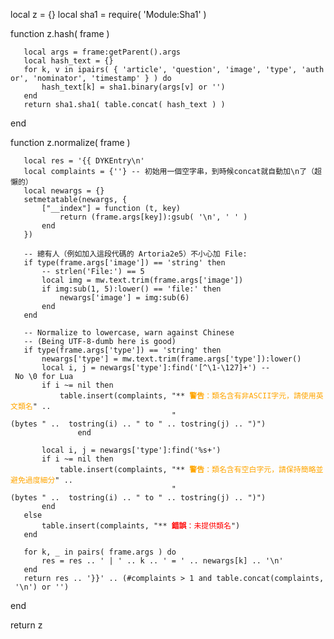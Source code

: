 local z = {}
local sha1 = require( 'Module:Sha1' )

function z.hash( frame )
	local args = frame:getParent().args
	local hash_text = {}
	for k, v in ipairs( { 'article', 'question', 'image', 'type', 'author', 'nominator', 'timestamp' } ) do
		hash_text[k] = sha1.binary(args[v] or '')
	end
	return sha1.sha1( table.concat( hash_text ) )
end

function z.normalize( frame ) 
	local res = '{{ DYKEntry\n'
	local complaints = {''} -- 初始用一個空字串，到時候concat就自動加\n了（超懶的）
	local newargs = {}
	setmetatable(newargs, {
		["__index"] = function (t, key) 
			return (frame.args[key]):gsub( '\n', ' ' )
		end
	})
	
	-- 總有人（例如加入這段代碼的 Artoria2e5）不小心加 File:
	if type(frame.args['image']) == 'string' then
		-- strlen('File:') == 5
		local img = mw.text.trim(frame.args['image'])
		if img:sub(1, 5):lower() == 'file:' then
			newargs['image'] = img:sub(6)
		end
	end
	
	-- Normalize to lowercase, warn against Chinese
	-- (Being UTF-8-dumb here is good)
	if type(frame.args['type']) == 'string' then
		newargs['type'] = mw.text.trim(frame.args['type']):lower()
		local i, j = newargs['type']:find('[^\1-\127]+') -- No \0 for Lua
		if i ~= nil then
			table.insert(complaints, "** <font color=orange>'''警告'''：類名含有非ASCII字元，請使用英文類名</font>" ..
								     "(bytes " ..  tostring(i) .. " to " .. tostring(j) .. ")")
                end

		local i, j = newargs['type']:find('%s+')
		if i ~= nil then
			table.insert(complaints, "** <font color=orange>'''警告'''：類名含有空白字元，請保持簡略並避免過度細分</font>" ..
								     "(bytes " ..  tostring(i) .. " to " .. tostring(j) .. ")")
		end
	else
		table.insert(complaints, "** <font color=red>'''錯誤'''：未提供類名</font>")
	end
	
	for k, _ in pairs( frame.args ) do
		res = res .. ' | ' .. k .. ' = ' .. newargs[k] .. '\n'
	end
	return res .. '}}' .. (#complaints > 1 and table.concat(complaints, '\n') or '')
end

return z